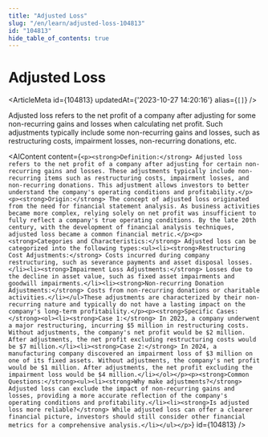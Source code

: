 ```yaml
---
title: "Adjusted Loss"
slug: "/en/learn/adjusted-loss-104813"
id: "104813"
hide_table_of_contents: true
---
```



# Adjusted Loss

<ArticleMeta id={104813} updatedAt={'2023-10-27 14:20:16'} alias={`[]`} />
<div className='border-solid border-b border-t-0 my-4 border-[var(--ifm-color-gray-300)]' />

Adjusted loss refers to the net profit of a company after adjusting for some non-recurring gains and losses when calculating net profit. Such adjustments typically include some non-recurring gains and losses, such as restructuring costs, impairment losses, non-recurring donations, etc.

<AIContent content={`<p><strong>Definition:</strong> Adjusted loss refers to the net profit of a company after adjusting for certain non-recurring gains and losses. These adjustments typically include non-recurring items such as restructuring costs, impairment losses, and non-recurring donations. This adjustment allows investors to better understand the company's operating conditions and profitability.</p><p><strong>Origin:</strong> The concept of adjusted loss originated from the need for financial statement analysis. As business activities became more complex, relying solely on net profit was insufficient to fully reflect a company's true operating conditions. By the late 20th century, with the development of financial analysis techniques, adjusted loss became a common financial metric.</p><p><strong>Categories and Characteristics:</strong> Adjusted loss can be categorized into the following types:<ul><li><strong>Restructuring Cost Adjustments:</strong> Costs incurred during company restructuring, such as severance payments and asset disposal losses.</li><li><strong>Impairment Loss Adjustments:</strong> Losses due to the decline in asset value, such as fixed asset impairments and goodwill impairments.</li><li><strong>Non-recurring Donation Adjustments:</strong> Costs from non-recurring donations or charitable activities.</li></ul>These adjustments are characterized by their non-recurring nature and typically do not have a lasting impact on the company's long-term profitability.</p><p><strong>Specific Cases:</strong><ol><li><strong>Case 1:</strong> In 2023, a company underwent a major restructuring, incurring $5 million in restructuring costs. Without adjustments, the company's net profit would be $2 million. After adjustments, the net profit excluding restructuring costs would be $7 million.</li><li><strong>Case 2:</strong> In 2024, a manufacturing company discovered an impairment loss of $3 million on one of its fixed assets. Without adjustments, the company's net profit would be $1 million. After adjustments, the net profit excluding the impairment loss would be $4 million.</li></ol></p><p><strong>Common Questions:</strong><ul><li><strong>Why make adjustments?</strong> Adjusted loss can exclude the impact of non-recurring gains and losses, providing a more accurate reflection of the company's operating conditions and profitability.</li><li><strong>Is adjusted loss more reliable?</strong> While adjusted loss can offer a clearer financial picture, investors should still consider other financial metrics for a comprehensive analysis.</li></ul></p>`} id={104813} />
